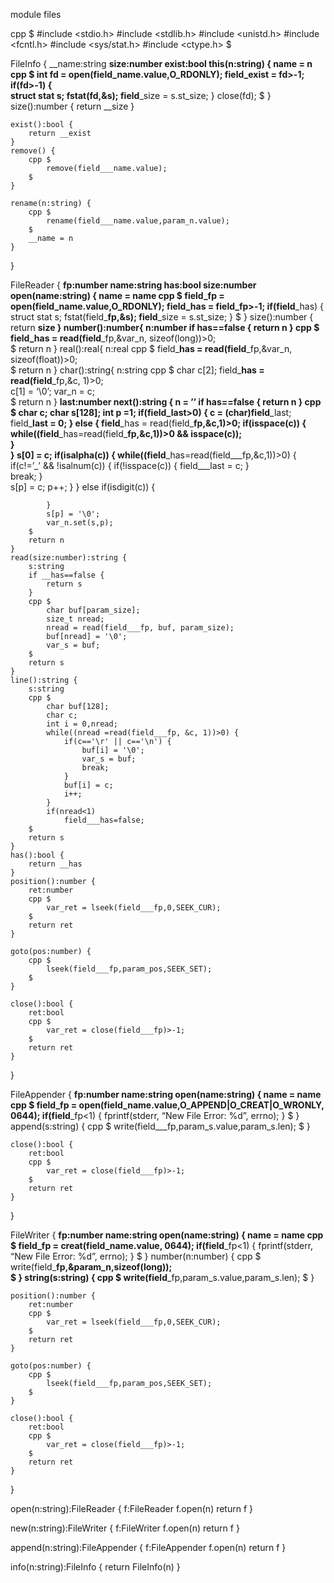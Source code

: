 module files

cpp $
    #include <stdio.h>
    #include <stdlib.h>
    #include <unistd.h>
    #include <fcntl.h>
    #include <sys/stat.h>
    #include <ctype.h>
$

FileInfo {
    __name:string
    __size:number
    __exist:bool
    this(n:string) {
        __name = n
        cpp $
            int fd = open(field___name.value,O_RDONLY);
            field___exist = fd>-1;
            if(fd>-1) {               
                struct stat s;
                fstat(fd,&s);
                field___size = s.st_size;
            }
            close(fd);
        $
    }
    size():number {
        return __size
    }

    exist():bool {
        return __exist
    }
    remove() {
        cpp $
            remove(field___name.value);
        $
    }

    rename(n:string) {
        cpp $
            rename(field___name.value,param_n.value);
        $
        __name = n
    }
}

FileReader {
    __fp:number
    __name:string
    __has:bool
    __size:number
    open(name:string) {
        __name = name
        cpp $
            field___fp  = open(field___name.value,O_RDONLY);
            field___has = field___fp>-1;
            if(field___has) {
                struct stat s;
                fstat(field___fp,&s);
                field___size = s.st_size;
            }
        $
    }
    size():number {
        return __size
    }
    number():number{
        n:number
        if __has==false {
            return n
        }
        cpp $          
            field___has =  read(field___fp,&var_n, sizeof(long))>0;              
        $
        return n
    }
    real():real{
        n:real
        cpp $
            field___has = read(field___fp,&var_n, sizeof(float))>0;              
        $
        return n
    }
    char():string{
        n:string
        cpp $
            char c[2];
            field___has = read(field___fp,&c, 1)>0;  
            c[1] = '\0';
            var_n = c;            
        $
        return n
    }
    __last:number
    next():string {
        n = ''
        if __has==false {
            return n
        }
        cpp $
            char c;
            char s[128];
            int p =1;
            if(field___last>0) {
                c = (char)field___last;
                field___last = 0;
            } else {
                field___has = read(field___fp,&c,1)>0;
                if(isspace(c)) {
                    while((field___has=read(field___fp,&c,1))>0 && isspace(c));   
                }                
            }
            s[0] = c;
            if(isalpha(c)) {
                while((field___has=read(field___fp,&c,1))>0) {
                    if(c!='_' && !isalnum(c)) {
                        if(!isspace(c)) {
                            field___last = c;
                        }  
                        break;
                    }                  
                    s[p] = c;
                    p++;
                }
            } else if(isdigit(c)) {
                          
            }
            s[p] = '\0';
            var_n.set(s,p);                                  
        $ 
        return n
    }
    read(size:number):string {
        s:string
        if __has==false {
            return s
        }
        cpp $
            char buf[param_size];
            size_t nread;
            nread = read(field___fp, buf, param_size);   
            buf[nread] = '\0';     
            var_s = buf;
        $
        return s
    }
    line():string {
        s:string
        cpp $
            char buf[128];
            char c;
            int i = 0,nread;
            while((nread =read(field___fp, &c, 1))>0) {
                if(c=='\r' || c=='\n') {
                    buf[i] = '\0';                   
                    var_s = buf;
                    break;
                }
                buf[i] = c;
                i++;
            }                       
            if(nread<1)
                field___has=false;                
        $
        return s
    }
    has():bool {
        return __has
    }
    position():number {
        ret:number
        cpp $
            var_ret = lseek(field___fp,0,SEEK_CUR);
        $
        return ret
    }

    goto(pos:number) {
        cpp $
            lseek(field___fp,param_pos,SEEK_SET);
        $
    }

    close():bool {
        ret:bool
        cpp $
            var_ret = close(field___fp)>-1;
        $
        return ret
    }
}

FileAppender {
    __fp:number
    __name:string
    open(name:string) {
        __name = name
        cpp $
            field___fp  = open(field___name.value,O_APPEND|O_CREAT|O_WRONLY, 0644);
            if(field___fp<1) {
                fprintf(stderr, "New File Error: %d\n", errno);
            }
        $
    }
    append(s:string) {
        cpp $
            write(field___fp,param_s.value,param_s.len);
        $
    }

    close():bool {
        ret:bool
        cpp $
            var_ret = close(field___fp)>-1;
        $
        return ret
    }
}

FileWriter {
    __fp:number
    __name:string
    open(name:string) {
        __name = name
        cpp $
            field___fp  = creat(field___name.value, 0644);
            if(field___fp<1) {
                fprintf(stderr, "New File Error: %d\n", errno);
            }
        $
    }
    number(n:number) {
        cpp $
           write(field___fp,&param_n,sizeof(long));        
        $
    }
    string(s:string) {
        cpp $
            write(field___fp,param_s.value,param_s.len);
        $
    }

    position():number {
        ret:number
        cpp $
            var_ret = lseek(field___fp,0,SEEK_CUR);
        $
        return ret
    }

    goto(pos:number) {
        cpp $
            lseek(field___fp,param_pos,SEEK_SET);
        $
    }

    close():bool {
        ret:bool
        cpp $
            var_ret = close(field___fp)>-1;
        $
        return ret
    }
}

open(n:string):FileReader {
    f:FileReader
    f.open(n)
    return f
}

new(n:string):FileWriter {
    f:FileWriter
    f.open(n)
    return f
}

append(n:string):FileAppender {
    f:FileAppender
    f.open(n)
    return f
}

info(n:string):FileInfo {
    return FileInfo(n)
}
